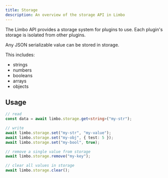 ```yaml
---
title: Storage
description: An overview of the storage API in Limbo
---
```


The Limbo API provides a storage system for plugins to use. Each plugin's storage is isolated from other plugins.

Any JSON serializable value can be stored in storage.

This includes:

- strings
- numbers
- booleans
- arrays
- objects

## Usage

```ts
// read
const data = await limbo.storage.get<string>("my-str");

// write
await limbo.storage.set("my-str", "my-value");
await limbo.storage.set("my-obj", { test: 5 });
await limbo.storage.set("my-bool", true);

// remove a single value from storage
await limbo.storage.remove("my-key");

// clear all values in storage
await limbo.storage.clear();
```
